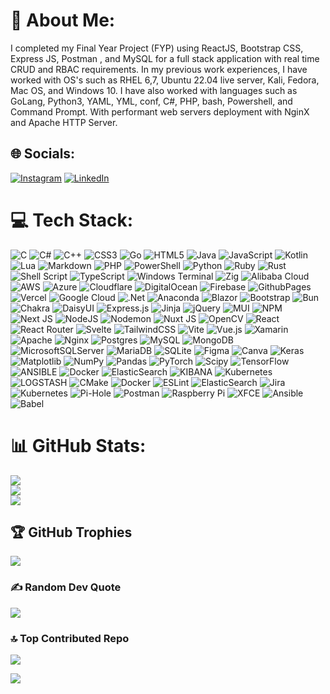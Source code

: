 # 💫 About Me:
I completed my Final Year Project (FYP) using ReactJS, Bootstrap CSS, Express JS, Postman , and MySQL for a full stack application with real time CRUD and RBAC requirements. In my previous work experiences, I have worked with OS's such as RHEL 6,7, Ubuntu 22.04 live server, Kali, Fedora, Mac OS, and Windows 10. I have also worked with languages such as GoLang, Python3, YAML, YML, conf, C#, PHP, bash, Powershell, and Command Prompt. With performant web servers deployment with NginX and Apache HTTP Server.

## 🌐 Socials:
[![Instagram](https://img.shields.io/badge/Instagram-%23E4405F.svg?logo=Instagram&logoColor=white)](https://instagram.com/dame_fdk) [![LinkedIn](https://img.shields.io/badge/LinkedIn-%230077B5.svg?logo=linkedin&logoColor=white)](https://linkedin.com/in/damien-foo-a2a246210/) 

# 💻 Tech Stack:
![C](https://img.shields.io/badge/c-%2300599C.svg?style=for-the-badge&logo=c&logoColor=white) ![C#](https://img.shields.io/badge/c%23-%23239120.svg?style=for-the-badge&logo=csharp&logoColor=white) ![C++](https://img.shields.io/badge/c++-%2300599C.svg?style=for-the-badge&logo=c%2B%2B&logoColor=white) ![CSS3](https://img.shields.io/badge/css3-%231572B6.svg?style=for-the-badge&logo=css3&logoColor=white) ![Go](https://img.shields.io/badge/go-%2300ADD8.svg?style=for-the-badge&logo=go&logoColor=white) ![HTML5](https://img.shields.io/badge/html5-%23E34F26.svg?style=for-the-badge&logo=html5&logoColor=white) ![Java](https://img.shields.io/badge/java-%23ED8B00.svg?style=for-the-badge&logo=openjdk&logoColor=white) ![JavaScript](https://img.shields.io/badge/javascript-%23323330.svg?style=for-the-badge&logo=javascript&logoColor=%23F7DF1E) ![Kotlin](https://img.shields.io/badge/kotlin-%237F52FF.svg?style=for-the-badge&logo=kotlin&logoColor=white) ![Lua](https://img.shields.io/badge/lua-%232C2D72.svg?style=for-the-badge&logo=lua&logoColor=white) ![Markdown](https://img.shields.io/badge/markdown-%23000000.svg?style=for-the-badge&logo=markdown&logoColor=white) ![PHP](https://img.shields.io/badge/php-%23777BB4.svg?style=for-the-badge&logo=php&logoColor=white) ![PowerShell](https://img.shields.io/badge/PowerShell-%235391FE.svg?style=for-the-badge&logo=powershell&logoColor=white) ![Python](https://img.shields.io/badge/python-3670A0?style=for-the-badge&logo=python&logoColor=ffdd54) ![Ruby](https://img.shields.io/badge/ruby-%23CC342D.svg?style=for-the-badge&logo=ruby&logoColor=white) ![Rust](https://img.shields.io/badge/rust-%23000000.svg?style=for-the-badge&logo=rust&logoColor=white) ![Shell Script](https://img.shields.io/badge/shell_script-%23121011.svg?style=for-the-badge&logo=gnu-bash&logoColor=white) ![TypeScript](https://img.shields.io/badge/typescript-%23007ACC.svg?style=for-the-badge&logo=typescript&logoColor=white) ![Windows Terminal](https://img.shields.io/badge/Windows%20Terminal-%234D4D4D.svg?style=for-the-badge&logo=windows-terminal&logoColor=white) ![Zig](https://img.shields.io/badge/Zig-%23F7A41D.svg?style=for-the-badge&logo=zig&logoColor=white) ![Alibaba Cloud](https://img.shields.io/badge/AlibabaCloud-%23FF6701.svg?style=for-the-badge&logo=alibabacloud&logoColor=white) ![AWS](https://img.shields.io/badge/AWS-%23FF9900.svg?style=for-the-badge&logo=amazon-aws&logoColor=white) ![Azure](https://img.shields.io/badge/azure-%230072C6.svg?style=for-the-badge&logo=microsoftazure&logoColor=white) ![Cloudflare](https://img.shields.io/badge/Cloudflare-F38020?style=for-the-badge&logo=Cloudflare&logoColor=white) ![DigitalOcean](https://img.shields.io/badge/DigitalOcean-%230167ff.svg?style=for-the-badge&logo=digitalOcean&logoColor=white) ![Firebase](https://img.shields.io/badge/firebase-%23039BE5.svg?style=for-the-badge&logo=firebase) ![GithubPages](https://img.shields.io/badge/github%20pages-121013?style=for-the-badge&logo=github&logoColor=white) ![Vercel](https://img.shields.io/badge/vercel-%23000000.svg?style=for-the-badge&logo=vercel&logoColor=white) ![Google Cloud](https://img.shields.io/badge/GoogleCloud-%234285F4.svg?style=for-the-badge&logo=google-cloud&logoColor=white) ![.Net](https://img.shields.io/badge/.NET-5C2D91?style=for-the-badge&logo=.net&logoColor=white) ![Anaconda](https://img.shields.io/badge/Anaconda-%2344A833.svg?style=for-the-badge&logo=anaconda&logoColor=white) ![Blazor](https://img.shields.io/badge/blazor-%235C2D91.svg?style=for-the-badge&logo=blazor&logoColor=white) ![Bootstrap](https://img.shields.io/badge/bootstrap-%238511FA.svg?style=for-the-badge&logo=bootstrap&logoColor=white) ![Bun](https://img.shields.io/badge/Bun-%23000000.svg?style=for-the-badge&logo=bun&logoColor=white) ![Chakra](https://img.shields.io/badge/chakra-%234ED1C5.svg?style=for-the-badge&logo=chakraui&logoColor=white) ![DaisyUI](https://img.shields.io/badge/daisyui-5A0EF8?style=for-the-badge&logo=daisyui&logoColor=white) ![Express.js](https://img.shields.io/badge/express.js-%23404d59.svg?style=for-the-badge&logo=express&logoColor=%2361DAFB) ![Jinja](https://img.shields.io/badge/jinja-white.svg?style=for-the-badge&logo=jinja&logoColor=black) ![jQuery](https://img.shields.io/badge/jquery-%230769AD.svg?style=for-the-badge&logo=jquery&logoColor=white) ![MUI](https://img.shields.io/badge/MUI-%230081CB.svg?style=for-the-badge&logo=mui&logoColor=white) ![NPM](https://img.shields.io/badge/NPM-%23CB3837.svg?style=for-the-badge&logo=npm&logoColor=white) ![Next JS](https://img.shields.io/badge/Next-black?style=for-the-badge&logo=next.js&logoColor=white) ![NodeJS](https://img.shields.io/badge/node.js-6DA55F?style=for-the-badge&logo=node.js&logoColor=white) ![Nodemon](https://img.shields.io/badge/NODEMON-%23323330.svg?style=for-the-badge&logo=nodemon&logoColor=%BBDEAD) ![Nuxt JS](https://img.shields.io/badge/Nuxt-002E3B?style=for-the-badge&logo=nuxt.js&logoColor=#00DC82) ![OpenCV](https://img.shields.io/badge/opencv-%23white.svg?style=for-the-badge&logo=opencv&logoColor=white) ![React](https://img.shields.io/badge/react-%2320232a.svg?style=for-the-badge&logo=react&logoColor=%2361DAFB) ![React Router](https://img.shields.io/badge/React_Router-CA4245?style=for-the-badge&logo=react-router&logoColor=white) ![Svelte](https://img.shields.io/badge/svelte-%23f1413d.svg?style=for-the-badge&logo=svelte&logoColor=white) ![TailwindCSS](https://img.shields.io/badge/tailwindcss-%2338B2AC.svg?style=for-the-badge&logo=tailwind-css&logoColor=white) ![Vite](https://img.shields.io/badge/vite-%23646CFF.svg?style=for-the-badge&logo=vite&logoColor=white) ![Vue.js](https://img.shields.io/badge/vue.js-%2335495e.svg?style=for-the-badge&logo=vuedotjs&logoColor=%234FC08D) ![Xamarin](https://img.shields.io/badge/Xamarin-3199DC?style=for-the-badge&logo=xamarin&logoColor=white) ![Apache](https://img.shields.io/badge/apache-%23D42029.svg?style=for-the-badge&logo=apache&logoColor=white) ![Nginx](https://img.shields.io/badge/nginx-%23009639.svg?style=for-the-badge&logo=nginx&logoColor=white) ![Postgres](https://img.shields.io/badge/postgres-%23316192.svg?style=for-the-badge&logo=postgresql&logoColor=white) ![MySQL](https://img.shields.io/badge/mysql-%2300000f.svg?style=for-the-badge&logo=mysql&logoColor=white) ![MongoDB](https://img.shields.io/badge/MongoDB-%234ea94b.svg?style=for-the-badge&logo=mongodb&logoColor=white) ![MicrosoftSQLServer](https://img.shields.io/badge/Microsoft%20SQL%20Server-CC2927?style=for-the-badge&logo=microsoft%20sql%20server&logoColor=white) ![MariaDB](https://img.shields.io/badge/MariaDB-003545?style=for-the-badge&logo=mariadb&logoColor=white) ![SQLite](https://img.shields.io/badge/sqlite-%2307405e.svg?style=for-the-badge&logo=sqlite&logoColor=white) ![Figma](https://img.shields.io/badge/figma-%23F24E1E.svg?style=for-the-badge&logo=figma&logoColor=white) ![Canva](https://img.shields.io/badge/Canva-%2300C4CC.svg?style=for-the-badge&logo=Canva&logoColor=white) ![Keras](https://img.shields.io/badge/Keras-%23D00000.svg?style=for-the-badge&logo=Keras&logoColor=white) ![Matplotlib](https://img.shields.io/badge/Matplotlib-%23ffffff.svg?style=for-the-badge&logo=Matplotlib&logoColor=black) ![NumPy](https://img.shields.io/badge/numpy-%23013243.svg?style=for-the-badge&logo=numpy&logoColor=white) ![Pandas](https://img.shields.io/badge/pandas-%23150458.svg?style=for-the-badge&logo=pandas&logoColor=white) ![PyTorch](https://img.shields.io/badge/PyTorch-%23EE4C2C.svg?style=for-the-badge&logo=PyTorch&logoColor=white) ![Scipy](https://img.shields.io/badge/SciPy-%230C55A5.svg?style=for-the-badge&logo=scipy&logoColor=%white) ![TensorFlow](https://img.shields.io/badge/TensorFlow-%23FF6F00.svg?style=for-the-badge&logo=TensorFlow&logoColor=white) ![ANSIBLE](https://img.shields.io/badge/ansible-%231A1918.svg?style=for-the-badge&logo=ansible&logoColor=white) ![Docker](https://img.shields.io/badge/docker-%230db7ed.svg?style=for-the-badge&logo=docker&logoColor=white) ![ElasticSearch](https://img.shields.io/badge/-ElasticSearch-005571?style=for-the-badge&logo=elasticsearch) ![KIBANA](https://img.shields.io/badge/kibana-005571.svg?style=for-the-badge&logo=kibana&logoColor=white&color=%23005571) ![Kubernetes](https://img.shields.io/badge/kubernetes-%23326ce5.svg?style=for-the-badge&logo=kubernetes&logoColor=white) ![LOGSTASH](https://img.shields.io/badge/logstash-005571.svg?style=for-the-badge&logo=logstash) ![CMake](https://img.shields.io/badge/CMake-%23008FBA.svg?style=for-the-badge&logo=cmake&logoColor=white) ![Docker](https://img.shields.io/badge/docker-%230db7ed.svg?style=for-the-badge&logo=docker&logoColor=white) ![ESLint](https://img.shields.io/badge/ESLint-4B3263?style=for-the-badge&logo=eslint&logoColor=white) ![ElasticSearch](https://img.shields.io/badge/-ElasticSearch-005571?style=for-the-badge&logo=elasticsearch) ![Jira](https://img.shields.io/badge/jira-%230A0FFF.svg?style=for-the-badge&logo=jira&logoColor=white) ![Kubernetes](https://img.shields.io/badge/kubernetes-%23326ce5.svg?style=for-the-badge&logo=kubernetes&logoColor=white) ![Pi-Hole](https://img.shields.io/badge/pihole-%2396060C.svg?style=for-the-badge&logo=pi-hole&logoColor=white) ![Postman](https://img.shields.io/badge/Postman-FF6C37?style=for-the-badge&logo=postman&logoColor=white) ![Raspberry Pi](https://img.shields.io/badge/-RaspberryPi-C51A4A?style=for-the-badge&logo=Raspberry-Pi) ![XFCE](https://img.shields.io/badge/XFCE-%232284F2.svg?style=for-the-badge&logo=xfce&logoColor=white) ![Ansible](https://img.shields.io/badge/ansible-%231A1918.svg?style=for-the-badge&logo=ansible&logoColor=white) ![Babel](https://img.shields.io/badge/Babel-F9DC3e?style=for-the-badge&logo=babel&logoColor=black)

# 📊 GitHub Stats:
![](https://github-readme-stats.vercel.app/api?username=DameHetfield9803&theme=merko&hide_border=true&include_all_commits=true&count_private=true)<br/>
![](https://github-readme-streak-stats.herokuapp.com/?user=DameHetfield9803&theme=merko&hide_border=true)<br/>
![](https://github-readme-stats.vercel.app/api/top-langs/?username=DameHetfield9803&theme=merko&hide_border=true&include_all_commits=true&count_private=true&layout=compact)

## 🏆 GitHub Trophies
![](https://github-profile-trophy.vercel.app/?username=DameHetfield9803&theme=onedark&no-frame=true&no-bg=true&margin-w=4)

### ✍️ Random Dev Quote
![](https://quotes-github-readme.vercel.app/api?type=vetical&theme=tokyonight)

### 🔝 Top Contributed Repo
![](https://github-contributor-stats.vercel.app/api?username=DameHetfield9803&limit=5&theme=dark&combine_all_yearly_contributions=true)

[![](https://visitcount.itsvg.in/api?id=DameHetfield9803&icon=2&color=8)](https://visitcount.itsvg.in)
